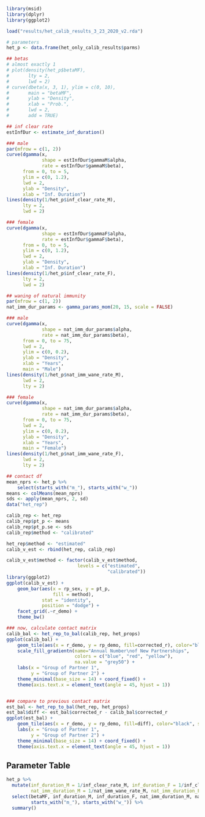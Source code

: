 ```r
library(msid)
library(dplyr)
library(ggplot2)

load("results/het_calib_results_3_23_2020_v2.rda")

# parameters
het_p <- data.frame(het_only_calib_results$parms)

## betas
# almost exactly 1
# plot(density(het_p$betaMF),
#       lty = 2,
#       lwd = 2)
# curve(dbeta(x, 3, 1), ylim = c(0, 10),
#       main = "betaMF",
#       ylab = "Density",
#       xlab = "Prob.",
#       lwd = 2,
#       add = TRUE)

## inf clear rate
estInfDur <- estimate_inf_duration()

### male
par(mfrow = c(1, 2))
curve(dgamma(x,
             shape = estInfDur$gammaM$alpha,
             rate = estInfDur$gammaM$beta),
      from = 0, to = 5,
      ylim = c(0, 1.2),
      lwd = 2,
      ylab = "Density",
      xlab = "Inf. Duration")
lines(density(1/het_p$inf_clear_rate_M),
      lty = 2,
      lwd = 2)

### female
curve(dgamma(x,
             shape = estInfDur$gammaF$alpha,
             rate = estInfDur$gammaF$beta),
      from = 0, to = 5,
      ylim = c(0, 1.2),
      lwd = 2,
      ylab = "Density",
      xlab = "Inf. Duration")
lines(density(1/het_p$inf_clear_rate_F),
      lty = 2,
      lwd = 2)

## waning of natural immunity
par(mfrow = c(1, 2))
nat_imm_dur_params <- gamma_params_mom(20, 15, scale = FALSE)

### male
curve(dgamma(x,
             shape = nat_imm_dur_params$alpha,
             rate = nat_imm_dur_params$beta),
      from = 0, to = 75,
      lwd = 2,
      ylim = c(0, 0.2),
      ylab = "Density",
      xlab = "Years",
      main = "Male")
lines(density(1/het_p$nat_imm_wane_rate_M),
      lwd = 2,
      lty = 2)

### female
curve(dgamma(x,
             shape = nat_imm_dur_params$alpha,
             rate = nat_imm_dur_params$beta),
      from = 0, to = 75,
      lwd = 2,
      ylim = c(0, 0.2),
      ylab = "Density",
      xlab = "Years",
      main = "Female")
lines(density(1/het_p$nat_imm_wane_rate_F),
      lwd = 2,
      lty = 2)


```



```r
## contact df
mean_nprs <- het_p %>%
    select(starts_with("m_"), starts_with("w_"))
means <- colMeans(mean_nprs)
sds <- apply(mean_nprs, 2, sd)
data("het_rep")

calib_rep <- het_rep
calib_rep$pt_p <- means
calib_rep$pt_p.se <- sds
calib_rep$method <- "calibrated"

het_rep$method <- "estimated"
calib_v_est <- rbind(het_rep, calib_rep)

calib_v_est$method <- factor(calib_v_est$method,
                          levels = c("estimated",
                                     "calibrated"))
library(ggplot2)
ggplot(calib_v_est) +
    geom_bar(aes(x = rp_sex, y = pt_p,
                 fill = method),
             stat = "identity",
             position = "dodge") +
    facet_grid(.~r_demo) +
    theme_bw()

### now, calculate contact matrix
calib_bal <- het_rep_to_bal(calib_rep, het_props)
ggplot(calib_bal) +
    geom_tile(aes(x = r_demo, y = rp_demo, fill=corrected_r), color="black", size = 0.2) +
    scale_fill_gradientn(name="Annual Number\nof New Partnerships",
                         colors = c("blue", "red", "yellow"),
                         na.value = "grey50") +
    labs(x = "Group of Partner 1",
         y = "Group of Partner 2") +
    theme_minimal(base_size = 14) + coord_fixed() +
    theme(axis.text.x = element_text(angle = 45, hjust = 1))


### compare to previous contact matrix
est_bal <- het_rep_to_bal(het_rep, het_props)
est_bal$diff <- est_bal$corrected_r - calib_bal$corrected_r
ggplot(est_bal) +
    geom_tile(aes(x = r_demo, y = rp_demo, fill=diff), color="black", size = 0.2) +
    labs(x = "Group of Partner 1",
         y = "Group of Partner 2") +
    theme_minimal(base_size = 14) + coord_fixed() +
    theme(axis.text.x = element_text(angle = 45, hjust = 1))
```

## Parameter Table

```r
het_p %>%
  mutate(inf_duration_M = 1/inf_clear_rate_M, inf_duration_F = 1/inf_clear_rate_F,
         nat_imm_duration_M = 1/nat_imm_wane_rate_M, nat_imm_duration_F = 1/nat_imm_wane_rate_F) %>%
  select(betaMF, inf_duration_M, inf_duration_F, nat_imm_duration_M, nat_imm_duration_F,
         starts_with("m_"), starts_with("w_")) %>%
  summary()
```

